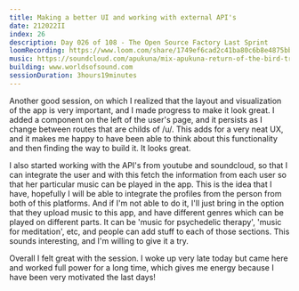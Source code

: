 ```yaml
---
title: Making a better UI and working with external API's
date: 212022II
index: 26
description: Day 026 of 108 - The Open Source Factory Last Sprint
loomRecording: https://www.loom.com/share/1749ef6cad2c41ba80c6b8e4875bb950
music: https://soundcloud.com/apukuna/mix-apukuna-return-of-the-bird-tribes-2020
building: www.worldsofsound.com
sessionDuration: 3hours19minutes
---
```


Another good session, on which I realized that the layout and visualization of the app is very important, and I made progress to make it look great. I added a component on the left of the user's page, and it persists as I change between routes that are childs of /u/. This adds for a very neat UX, and it makes me happy to have been able to think about this functionality and then finding the way to build it. It looks great.

I also started working with the API's from youtube and soundcloud, so that I can integrate the user and with this fetch the information from each user so that her particular music can be played in the app. This is the idea that I have, hopefully I will be able to integrate the profiles from the person from both of this platforms. And if I'm not able to do it, I'll just bring in the option that they upload music to this app, and have different genres which can be played on different parts. It can be 'music for psychedelic therapy', 'music for meditation', etc, and people can add stuff to each of those sections. This sounds interesting, and I'm willing to give it a try.

Overall I felt great with the session. I woke up very late today but came here and worked full power for a long time, which gives me energy because I have been very motivated the last days!
